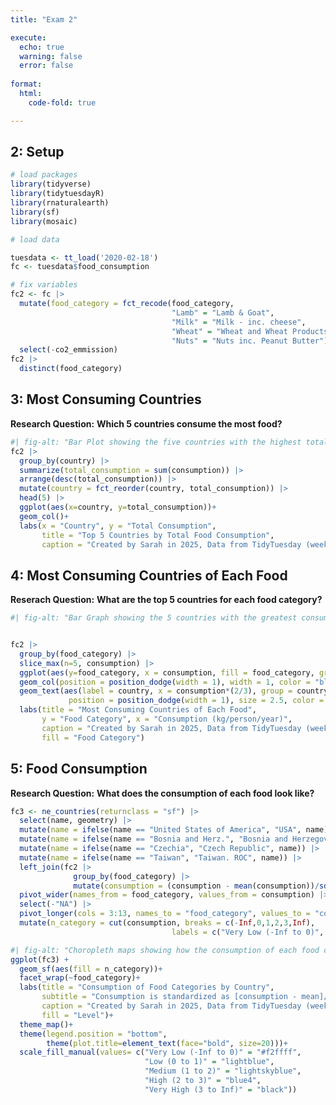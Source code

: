 ```yaml
---
title: "Exam 2"

execute: 
  echo: true
  warning: false
  error: false
  
format:
  html:
    code-fold: true

---
```

## 2: Setup {.unnumbered}
```r
# load packages
library(tidyverse)
library(tidytuesdayR)
library(rnaturalearth)
library(sf)
library(mosaic)
```

```r
# load data

tuesdata <- tt_load('2020-02-18')
fc <- tuesdata$food_consumption
```
```r
# fix variables
fc2 <- fc |>
  mutate(food_category = fct_recode(food_category, 
                                    "Lamb" = "Lamb & Goat",
                                    "Milk" = "Milk - inc. cheese",
                                    "Wheat" = "Wheat and Wheat Products",
                                    "Nuts" = "Nuts inc. Peanut Butter")) |>
  select(-co2_emmission)
fc2 |>
  distinct(food_category)
```


## 3: Most Consuming Countries {.unnumbered}
__Research Question:__ **Which 5 countries consume the most food?**
```r
#| fig-alt: "Bar Plot showing the five countries with the highest total food consumption."
fc2 |>
  group_by(country) |>
  summarize(total_consumption = sum(consumption)) |>
  arrange(desc(total_consumption)) |>
  mutate(country = fct_reorder(country, total_consumption)) |>
  head(5) |>
  ggplot(aes(x=country, y=total_consumption))+
  geom_col()+
  labs(x = "Country", y = "Total Consumption",
       title = "Top 5 Countries by Total Food Consumption",
       caption = "Created by Sarah in 2025, Data from TidyTuesday (week of 02/18/2020)")
```

## 4: Most Consuming Countries of Each Food {.unnumbered}

__Reserach Question:__ **What are the top 5 countries for each food category?**

```r
#| fig-alt: "Bar Graph showing the 5 countries with the greatest consumption for each food group"


fc2 |>
  group_by(food_category) |>
  slice_max(n=5, consumption) |>
  ggplot(aes(y=food_category, x = consumption, fill = food_category, group = country))+
  geom_col(position = position_dodge(width = 1), width = 1, color = "black")+
  geom_text(aes(label = country, x = consumption*(2/3), group = country, angle = 0),
             position = position_dodge(width = 1), size = 2.5, color = "black")+
  labs(title = "Most Consuming Countries of Each Food",
       y = "Food Category", x = "Consumption (kg/person/year)",
       caption = "Created by Sarah in 2025, Data from TidyTuesday (week of 02/18/2020)",
       fill = "Food Category")
```


## 5: Food Consumption {.unnumbered}
__Research Question:__ **What does the consumption of each food look like?**

```r
fc3 <- ne_countries(returnclass = "sf") |>
  select(name, geometry) |>
  mutate(name = ifelse(name == "United States of America", "USA", name)) |>
  mutate(name = ifelse(name == "Bosnia and Herz.", "Bosnia and Herzegovina", name)) |>
  mutate(name = ifelse(name == "Czechia", "Czech Republic", name)) |>
  mutate(name = ifelse(name == "Taiwan", "Taiwan. ROC", name)) |>
  left_join(fc2 |>
              group_by(food_category) |>
              mutate(consumption = (consumption - mean(consumption))/sd(consumption)), join_by(name == country)) |>
  pivot_wider(names_from = food_category, values_from = consumption) |>
  select(-"NA") |>
  pivot_longer(cols = 3:13, names_to = "food_category", values_to = "consumption") |>
  mutate(n_category = cut(consumption, breaks = c(-Inf,0,1,2,3,Inf), 
                                    labels = c("Very Low (-Inf to 0)", "Low (0 to 1)","Medium (1 to 2)","High (2 to 3)", "Very High (3 to Inf)"))) 

```

```r
#| fig-alt: "Choropleth maps showing how the consumption of each food category varies by country. Consumption measurments are standardized as the consumption-mean over the standard deviation and labeled as very low to very high"
ggplot(fc3) +
  geom_sf(aes(fill = n_category))+
  facet_wrap(~food_category)+
  labs(title = "Consumption of Food Categories by Country",
       subtitle = "Consumption is standardized as [consumption - mean]/[std dev] for each food category",
       caption = "Created by Sarah in 2025, Data from TidyTuesday (week of 02/18/2020)",
       fill = "Level")+
  theme_map()+
  theme(legend.position = "bottom",
        theme(plot.title=element_text(face="bold", size=20)))+
  scale_fill_manual(values= c("Very Low (-Inf to 0)" = "#f2ffff", 
                              "Low (0 to 1)" = "lightblue", 
                              "Medium (1 to 2)" = "lightskyblue", 
                              "High (2 to 3)" = "blue4", 
                              "Very High (3 to Inf)" = "black"))
  

```

